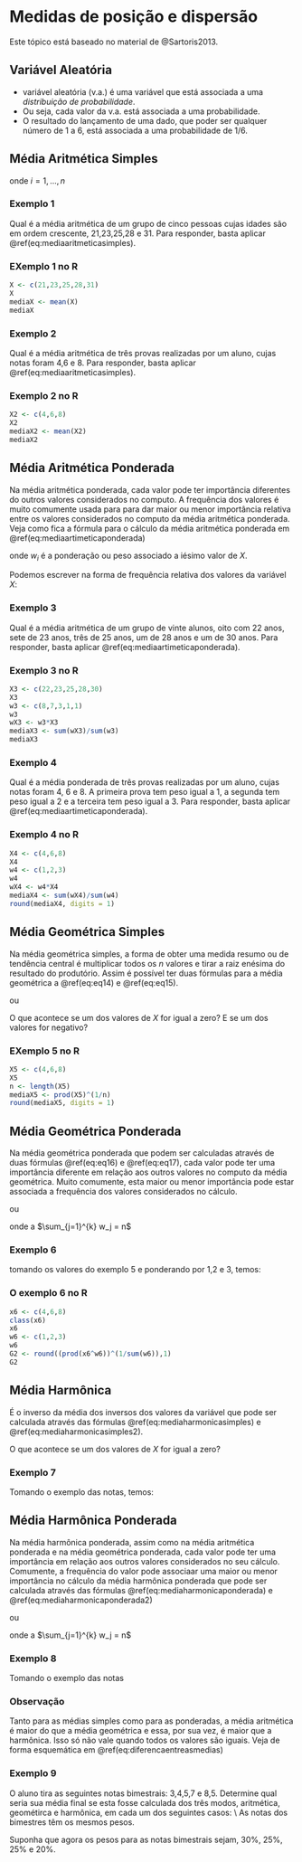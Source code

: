 # Medidas de posição e dispersão

Este tópico está baseado no material de @Sartoris2013.

## Variável Aleatória

- variável aleatória (v.a.) é uma variável que está associada a uma *distribuição de probabilidade*.
- Ou seja, cada valor da v.a. está associada a uma probabilidade.
- O resultado do lançamento de uma dado, que poder ser qualquer número de 1 a 6, está associada a uma probabilidade de $1/6$.

## Média Aritmética Simples

\begin{equation}
    \overline{X} = \frac{1}{n} \sum_{i=1}^{n} X_i
    (\#eq:mediaaritmeticasimples)
\end{equation}
onde $i =1, ...,n$

### Exemplo 1

Qual é a média aritmética de um grupo de cinco pessoas cujas idades são em ordem crescente, 21,23,25,28 e 31. Para responder, basta aplicar \@ref(eq:mediaaritmeticasimples).

\begin{equation*}
  \overline{X} = \frac{21+23+25+28+31}{5} = 25,6
\end{equation*}

### EXemplo 1 no R

```r
X <- c(21,23,25,28,31)
X
mediaX <- mean(X)
mediaX
```

### Exemplo 2

Qual é a média aritmética de três provas realizadas por um aluno, cujas notas 
foram 4,6 e 8. Para responder, basta aplicar \@ref(eq:mediaaritmeticasimples).

\begin{equation*}
  \overline{X} = \frac{4+6+8}{3} = 6
\end{equation*}

### Exemplo 2 no R

```r
X2 <- c(4,6,8)
X2
mediaX2 <- mean(X2)
mediaX2
```

## Média Aritmética Ponderada

Na média aritmética ponderada, cada valor pode ter importância diferentes do outros valores considerados no computo. A frequência dos valores é muito comumente usada para para dar maior ou menor importância relativa entre os valores considerados no computo da média aritmética ponderada. Veja como fica a fórmula para o cálculo da média aritmética ponderada em \@ref(eq:mediaartimeticaponderada)

\begin{equation}
    \overline{X} = \frac{1}{\sum_{i=1}^{n}w_i} \sum_{i=1}^{n} w_i X_i
    (\#eq:mediaartimeticaponderada)
\end{equation}
onde $w_i$ é a ponderação ou peso associado a iésimo valor de $X$.

Podemos escrever na forma de frequência relativa dos valores da variável $X$:

\begin{equation}
  f_i = \frac{w_i}{\sum_{i=1}^{n}w_i}
  (\#eq:eq13)
\end{equation}

### Exemplo 3

Qual é a média aritmética de um grupo de vinte alunos, oito com 22 anos, sete 
de 23 anos, três de 25 anos, um de 28 anos e um de 30 anos. Para responder, 
basta aplicar \@ref(eq:mediaartimeticaponderada).

\begin{equation*}
  \overline{X} = \frac{22\times 8 + 23\times 7 + 25 \times 3 + 28 \times 1 + 
  30 \times 1}{20} = 23,5
\end{equation*}

### Exemplo 3 no R

```r
X3 <- c(22,23,25,28,30)
X3
w3 <- c(8,7,3,1,1)
w3
wX3 <- w3*X3
mediaX3 <- sum(wX3)/sum(w3)
mediaX3
```

### Exemplo 4

Qual é a média ponderada de três provas realizadas por um aluno, cujas notas foram 4, 6 e 8. A primeira prova tem peso igual a 1, a segunda tem peso igual a 2 e a terceira tem peso igual a 3. Para responder, basta aplicar \@ref(eq:mediaartimeticaponderada).

\begin{equation*}
  \overline{X} = \frac{4 \times 1 + 6 \times 2 + 8 \times 3}{1 + 2 + 3} \cong 6,7
\end{equation*}

### Exemplo 4 no R

```r
X4 <- c(4,6,8)
X4
w4 <- c(1,2,3)
w4
wX4 <- w4*X4
mediaX4 <- sum(wX4)/sum(w4)
round(mediaX4, digits = 1)
```

## Média Geométrica Simples

Na média geométrica simples, a forma de obter uma medida resumo ou de tendência central é multiplicar todos os $n$ valores e tirar a raiz enésima do resultado do produtório. Assim é possível ter duas fórmulas para a média geométrica a \@ref(eq:eq14) e \@ref(eq:eq15).

\begin{equation}
    G = \left(\prod_{i=1}^{n} X_i \right)^{\frac{1}{n}}
    (\#eq:eq14)
\end{equation}
ou
\begin{equation}
    G = \sqrt[n]{X_1 \times X_2 \times \ldots \times X_n}
    (\#eq:eq15)
\end{equation}

O que acontece se um dos valores de $X$ for igual a zero? E se um dos valores for negativo?

### EXemplo 5 no R

```r
X5 <- c(4,6,8)
X5
n <- length(X5)
mediaX5 <- prod(X5)^(1/n)
round(mediaX5, digits = 1)
```

## Média Geométrica Ponderada

Na média geométrica ponderada que podem ser calculadas através de duas fórmulas \@ref(eq:eq16) e \@ref(eq:eq17), cada valor pode ter uma importância diferente em relação aos outros valores no computo da média geométrica. Muito comumente, esta maior ou menor importância pode estar associada a frequência dos valores considerados no cálculo.

\begin{equation}
    G = \left(\prod_{j=1}^{k} X_j^{w_j} \right)^{\frac{1}{n}}
    (\#eq:eq16)
\end{equation}
ou
\begin{equation}
    G = \sqrt[n]{X_1^{w_1} \times X_2^{w_2} \times \ldots \times X_k^{w_k}}
    (\#eq:eq17)
\end{equation}

onde a $\sum_{j=1}^{k} w_j = n$ 

### Exemplo 6

tomando os valores do exemplo 5 e ponderando por 1,2 e 3, temos:

\begin{equation*}
  \sqrt[6]{4^1 \times 6^2 \times 8^3} \cong 6,5
\end{equation*}

### O exemplo 6 no R

```r
x6 <- c(4,6,8)
class(x6)
x6
w6 <- c(1,2,3)
w6
G2 <- round((prod(x6^w6))^(1/sum(w6)),1)
G2
```

## Média Harmônica

É o inverso da média dos inversos dos valores da variável que pode ser calculada através das fórmulas \@ref(eq:mediaharmonicasimples) e \@ref(eq:mediaharmonicasimples2).

\begin{equation}
    H = \frac{n}{\sum_{i=1}^{n}\frac{1}{X_i}}
    (\#eq:mediaharmonicasimples)
\end{equation}

\begin{equation}
    H = \frac{n}{\frac{1}{X_1} + \frac{1}{X_2} + \ldots + \frac{1}{X_n}}
    (\#eq:mediaharmonicasimples2)
\end{equation}

O que acontece se um dos valores de $X$ for igual a zero?

### Exemplo 7

Tomando o exemplo das notas, temos:

\begin{equation*}
    H = \frac{3}{\frac{1}{4} + \frac{1}{6} + \frac{1}{8}}\cong 5,5.
\end{equation*}

## Média Harmônica Ponderada

Na média harmônica ponderada, assim como na média aritmética ponderada e na média geométrica ponderada, cada valor pode ter uma importância em relação aos outros valores considerados no seu cálculo. Comumente, a frequência do valor pode associaar uma maior ou menor importância no cálculo da média harmônica ponderada que pode ser calculada através das fórmulas \@ref(eq:mediaharmonicaponderada) e \@ref(eq:mediaharmonicaponderada2)

\begin{equation}
    H = \frac{n}{\sum_{j=1}^{k}w_{j}\frac{1}{X_j}}
    (\#eq:mediaharmonicaponderada)
\end{equation}
ou
\begin{equation}
    H = \frac{n}{w_1\frac{1}{X_1} + w_2\frac{1}{X_2} + \ldots + w_k \frac{1}{X_k}}
    (\#eq:mediaharmonicaponderada2)
\end{equation}

onde a $\sum_{j=1}^{k} w_j = n$ 

### Exemplo 8

Tomando o exemplo das notas

\begin{equation*}
    H = \frac{6}{\frac{1}{4}\times 1 + \frac{1}{6}\times 2 + \frac{1}{8}\times 3}\cong 6,3.
\end{equation*}

### Observação

Tanto para as médias simples como para as ponderadas, a
média aritmética é maior do que a média geométrica e essa, por sua vez, é maior 
que a harmônica. Isso só não vale quando todos os valores são iguais. Veja de forma esquemática em \@ref(eq:diferencaentreasmedias)

\begin{equation}
  \overline{X} \geq G \geq H
  (\#eq:diferencaentreasmedias)
\end{equation}

### Exemplo 9

O aluno tira as seguintes notas bimestrais: 3,4,5,7 e 8,5. Determine qual seria sua média final se esta fosse calculada dos três modos, aritmética, geométirca e harmônica, em cada um dos seguintes casos: \\
\vspace{0.3cm}
As notas dos bimestres têm os mesmos pesos.
  \begin{equation*}
    \overline{X} = \frac{3 + 4,5 + 7 + 8,5}{4} = 23/4 = 5,75
  \end{equation*}
  \begin{equation*}
    G = \sqrt[4]{3 \times 4,5 \times 7 \times 8,5} = \sqrt[4]{803,25} \cong 5,32
  \end{equation*}
  \begin{equation*}
    H = \frac{4}{\frac{1}{3} +\frac{1}{4,5} +\frac{1}{7} +\frac{1}{8,5}}   \cong 4,90
  \end{equation*}

Suponha que agora os pesos para as notas bimestrais sejam, 30\%, 25\%, 25\% e 20\%.
 \begin{equation*}
    \overline{X} = 0,3\times 3 + 0,25\times 4,5 + 0,25\times 7 + 0,20 \times 8,5 = 5,475
  \end{equation*}
  \begin{equation*}
    G = 3^{0,3} \times 4,5^{0,25} \times 7^{0,25} \times 8,5^{0,2} = \cong 5,05
  \end{equation*}
  \begin{equation*}
    H = \frac{1}{0,3\frac{1}{3} +0,25\frac{1}{4,5} +0,25\frac{1}{7} +0,2\frac{1}{8,5}}   \cong 4,66
  \end{equation*}
